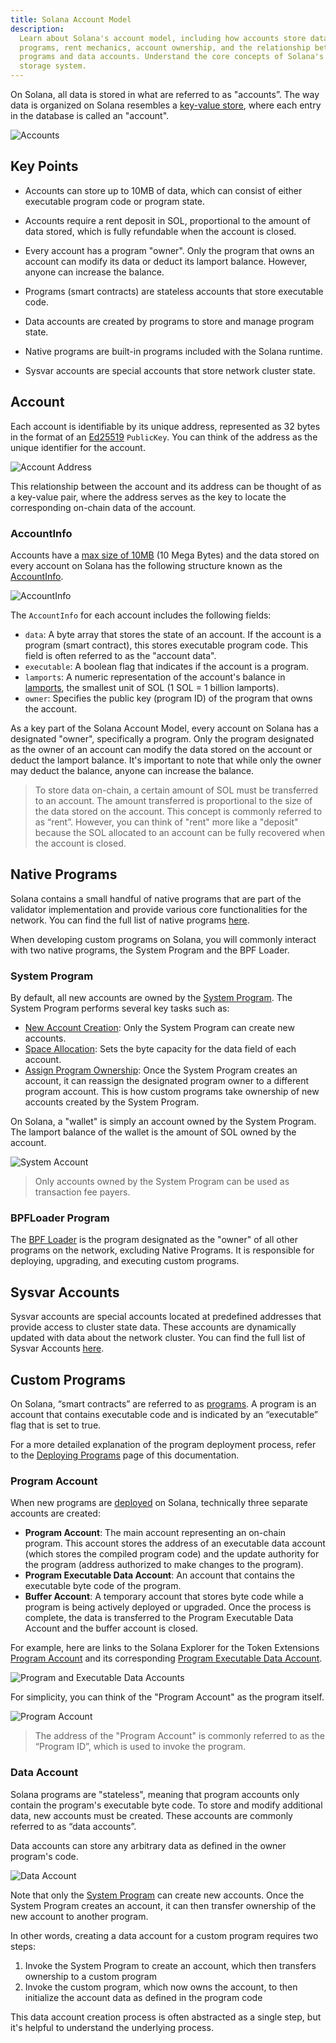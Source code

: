 ```yaml
---
title: Solana Account Model
description:
  Learn about Solana's account model, including how accounts store data and
  programs, rent mechanics, account ownership, and the relationship between
  programs and data accounts. Understand the core concepts of Solana's key-value
  storage system.
---
```


On Solana, all data is stored in what are referred to as "accounts”. The way
data is organized on Solana resembles a
[key-value store](https://en.wikipedia.org/wiki/Key%E2%80%93value_database),
where each entry in the database is called an "account".

![Accounts](/assets/docs/core/accounts/accounts.svg)

## Key Points

- Accounts can store up to 10MB of data, which can consist of either executable
  program code or program state.

- Accounts require a rent deposit in SOL, proportional to the amount of data
  stored, which is fully refundable when the account is closed.

- Every account has a program "owner". Only the program that owns an account can
  modify its data or deduct its lamport balance. However, anyone can increase
  the balance.

- Programs (smart contracts) are stateless accounts that store executable code.

- Data accounts are created by programs to store and manage program state.

- Native programs are built-in programs included with the Solana runtime.

- Sysvar accounts are special accounts that store network cluster state.

## Account

Each account is identifiable by its unique address, represented as 32 bytes in
the format of an [Ed25519](https://ed25519.cr.yp.to/) `PublicKey`. You can think
of the address as the unique identifier for the account.

![Account Address](/assets/docs/core/accounts/account-address.svg)

This relationship between the account and its address can be thought of as a
key-value pair, where the address serves as the key to locate the corresponding
on-chain data of the account.

### AccountInfo

Accounts have a
[max size of 10MB](https://github.com/solana-labs/solana/blob/27eff8408b7223bb3c4ab70523f8a8dca3ca6645/sdk/program/src/system_instruction.rs#L85)
(10 Mega Bytes) and the data stored on every account on Solana has the following
structure known as the
[AccountInfo](https://github.com/solana-labs/solana/blob/27eff8408b7223bb3c4ab70523f8a8dca3ca6645/sdk/program/src/account_info.rs#L19).

![AccountInfo](/assets/docs/core/accounts/accountinfo.svg)

The `AccountInfo` for each account includes the following fields:

- `data`: A byte array that stores the state of an account. If the account is a
  program (smart contract), this stores executable program code. This field is
  often referred to as the "account data".
- `executable`: A boolean flag that indicates if the account is a program.
- `lamports`: A numeric representation of the account's balance in
  [lamports](/docs/terminology#lamport), the smallest unit of SOL (1 SOL = 1
  billion lamports).
- `owner`: Specifies the public key (program ID) of the program that owns the
  account.

As a key part of the Solana Account Model, every account on Solana has a
designated "owner", specifically a program. Only the program designated as the
owner of an account can modify the data stored on the account or deduct the
lamport balance. It's important to note that while only the owner may deduct the
balance, anyone can increase the balance.

> To store data on-chain, a certain amount of SOL must be transferred to an
> account. The amount transferred is proportional to the size of the data stored
> on the account. This concept is commonly referred to as “rent”. However, you
> can think of "rent" more like a "deposit" because the SOL allocated to an
> account can be fully recovered when the account is closed.

## Native Programs

Solana contains a small handful of native programs that are part of the
validator implementation and provide various core functionalities for the
network. You can find the full list of native programs
[here](https://docs.anza.xyz/runtime/programs).

When developing custom programs on Solana, you will commonly interact with two
native programs, the System Program and the BPF Loader.

### System Program

By default, all new accounts are owned by the
[System Program](https://github.com/solana-labs/solana/tree/27eff8408b7223bb3c4ab70523f8a8dca3ca6645/programs/system/src).
The System Program performs several key tasks such as:

- [New Account Creation](https://github.com/solana-labs/solana/blob/27eff8408b7223bb3c4ab70523f8a8dca3ca6645/programs/system/src/system_processor.rs#L145):
  Only the System Program can create new accounts.
- [Space Allocation](https://github.com/solana-labs/solana/blob/27eff8408b7223bb3c4ab70523f8a8dca3ca6645/programs/system/src/system_processor.rs#L70):
  Sets the byte capacity for the data field of each account.
- [Assign Program Ownership](https://github.com/solana-labs/solana/blob/27eff8408b7223bb3c4ab70523f8a8dca3ca6645/programs/system/src/system_processor.rs#L112):
  Once the System Program creates an account, it can reassign the designated
  program owner to a different program account. This is how custom programs take
  ownership of new accounts created by the System Program.

On Solana, a "wallet" is simply an account owned by the System Program. The
lamport balance of the wallet is the amount of SOL owned by the account.

![System Account](/assets/docs/core/accounts/system-account.svg)

> Only accounts owned by the System Program can be used as transaction fee
> payers.

### BPFLoader Program

The
[BPF Loader](https://github.com/solana-labs/solana/tree/27eff8408b7223bb3c4ab70523f8a8dca3ca6645/programs/bpf_loader/src)
is the program designated as the "owner" of all other programs on the network,
excluding Native Programs. It is responsible for deploying, upgrading, and
executing custom programs.

## Sysvar Accounts

Sysvar accounts are special accounts located at predefined addresses that
provide access to cluster state data. These accounts are dynamically updated
with data about the network cluster. You can find the full list of Sysvar
Accounts [here](https://docs.anza.xyz/runtime/sysvars).

## Custom Programs

On Solana, “smart contracts” are referred to as
[programs](/docs/core/programs). A program is an account that contains
executable code and is indicated by an “executable” flag that is set to true.

For a more detailed explanation of the program deployment process, refer to the
[Deploying Programs](/docs/programs/deploying) page of this documentation.

### Program Account

When new programs are
[deployed](https://github.com/solana-labs/solana/blob/27eff8408b7223bb3c4ab70523f8a8dca3ca6645/programs/bpf_loader/src/lib.rs#L498)
on Solana, technically three separate accounts are created:

- **Program Account**: The main account representing an on-chain program. This
  account stores the address of an executable data account (which stores the
  compiled program code) and the update authority for the program (address
  authorized to make changes to the program).
- **Program Executable Data Account**: An account that contains the executable
  byte code of the program.
- **Buffer Account**: A temporary account that stores byte code while a program
  is being actively deployed or upgraded. Once the process is complete, the data
  is transferred to the Program Executable Data Account and the buffer account
  is closed.

For example, here are links to the Solana Explorer for the Token Extensions
[Program Account](https://explorer.solana.com/address/TokenzQdBNbLqP5VEhdkAS6EPFLC1PHnBqCXEpPxuEb)
and its corresponding
[Program Executable Data Account](https://explorer.solana.com/address/DoU57AYuPFu2QU514RktNPG22QhApEjnKxnBcu4BHDTY).

![Program and Executable Data Accounts](/assets/docs/core/accounts/program-account-expanded.svg)

For simplicity, you can think of the "Program Account" as the program itself.

![Program Account](/assets/docs/core/accounts/program-account-simple.svg)

> The address of the "Program Account" is commonly referred to as the “Program
> ID”, which is used to invoke the program.

### Data Account

Solana programs are "stateless", meaning that program accounts only contain the
program's executable byte code. To store and modify additional data, new
accounts must be created. These accounts are commonly referred to as “data
accounts”.

Data accounts can store any arbitrary data as defined in the owner program's
code.

![Data Account](/assets/docs/core/accounts/data-account.svg)

Note that only the [System Program](/docs/core/accounts#system-program) can
create new accounts. Once the System Program creates an account, it can then
transfer ownership of the new account to another program.

In other words, creating a data account for a custom program requires two steps:

1. Invoke the System Program to create an account, which then transfers
   ownership to a custom program
2. Invoke the custom program, which now owns the account, to then initialize the
   account data as defined in the program code

This data account creation process is often abstracted as a single step, but
it's helpful to understand the underlying process.
